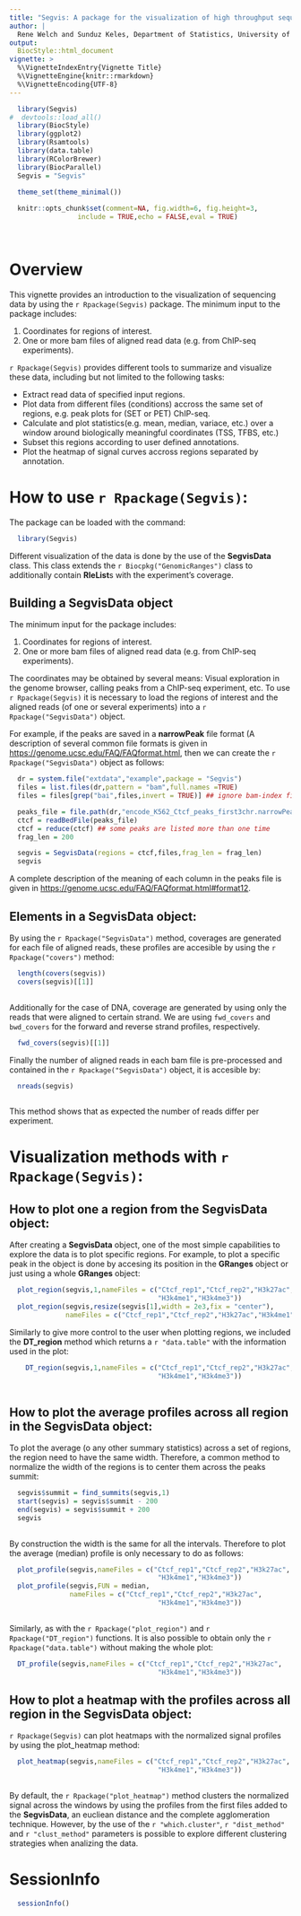 ```yaml
---
title: "Segvis: A package for the visualization of high throughput sequencing data along genomic segments."
author: |
  Rene Welch and Sunduz Keles, Department of Statistics, University of Wisconsin-Madison
output: 
  BiocStyle::html_document
vignette: >
  %\VignetteIndexEntry{Vignette Title}
  %\VignetteEngine{knitr::rmarkdown}
  %\VignetteEncoding{UTF-8}  
---
```


```r

  library(Segvis)
#  devtools::load_all()
  library(BiocStyle)
  library(ggplot2)
  library(Rsamtools)
  library(data.table)
  library(RColorBrewer)
  library(BiocParallel)
  Segvis = "Segvis"
  
  theme_set(theme_minimal())

  knitr::opts_chunk$set(comment=NA, fig.width=6, fig.height=3,
                 include = TRUE,echo = FALSE,eval = TRUE)
  
  
```

# Overview

This vignette provides an introduction to the visualization of sequencing data by using the `r Rpackage(Segvis)` package. The minimum input to the package includes:

  1. Coordinates for regions of interest.
  2. One or more bam files of aligned read data (e.g. from ChIP-seq
  experiments).

`r Rpackage(Segvis)` provides different tools to summarize and visualize
these data, including but not limited to the following tasks:

  - Extract read data of specified input regions.
  - Plot data from different files (conditions) accross the same set of regions, e.g. peak plots for (SET or PET) ChIP-seq.
  - Calculate and plot statistics(e.g. mean, median, variace, etc.) over a window around biologically meaningful coordinates (TSS, TFBS, etc.)
  - Subset this regions according to user defined annotations.
  - Plot the heatmap of signal curves accross regions separated by annotation.

# How to use `r Rpackage(Segvis)`:

The package can be loaded with the command:

```r
  library(Segvis)
```

Different visualization of the data is done by the use of the **SegvisData** class. This class extends the `r Biocpkg("GenomicRanges")` class to additionally contain **RleList**s with the experiment's coverage.

## Building a **SegvisData** object

The minimum input for the package includes:

  1. Coordinates for regions of interest.
  2. One or more bam files of aligned read data (e.g. from ChIP-seq experiments).

The coordinates may be obtained by several means: Visual exploration in the genome browser, calling peaks from a ChIP-seq experiment, etc. To use `r Rpackage(Segvis)` it is necessary to load the regions of interest and the aligned reads (of one or several experiments) into a `r Rpackage("SegvisData")` object.

For example, if the peaks are saved in a **narrowPeak** file format (A description of several common file formats is given in [https://genome.ucsc.edu/FAQ/FAQformat.html](https://genome.ucsc.edu/FAQ/FAQformat.html), then we can create the `r Rpackage("SegvisData")` object as follows:

```r
  dr = system.file("extdata","example",package = "Segvis")
  files = list.files(dr,pattern = "bam",full.names =TRUE)
  files = files[grep("bai",files,invert = TRUE)] ## ignore bam-index files

  peaks_file = file.path(dr,"encode_K562_Ctcf_peaks_first3chr.narrowPeak")
  ctcf = readBedFile(peaks_file)
  ctcf = reduce(ctcf) ## some peaks are listed more than one time
  frag_len = 200

  segvis = SegvisData(regions = ctcf,files,frag_len = frag_len)
  segvis

```

A complete description of the meaning of each column in the peaks file is given in [https://genome.ucsc.edu/FAQ/FAQformat.html#format12](https://genome.ucsc.edu/FAQ/FAQformat.html#format12). 

## Elements in a **SegvisData** object:

By using the `r Rpackage("SegvisData")` method, coverages are generated for each file of aligned reads, these profiles are accesible by using the `r Rpackage("covers")` method:

```r
  
  length(covers(segvis))
  covers(segvis)[[1]]
  
```

Additionally for the case of DNA, coverage are generated by using only the reads that were aligned to certain strand. We are using `fwd_covers` and `bwd_covers` for the forward and reverse strand profiles, respectively.

```r

  fwd_covers(segvis)[[1]]

```  
  
Finally the number of aligned reads in each bam file is pre-processed and contained in the `r Rpackage("SegvisData")` object, it is accesible by:

```r
  
  nreads(segvis)
  
```
  
This method shows that as expected the number of reads differ per experiment.
  
# Visualization methods with `r Rpackage(Segvis)`:

## How to plot one a region from the **SegvisData** object:

After creating a **SegvisData** object, one of the most simple capabilities to explore the data is to plot specific regions. For example, to plot a specific peak in the object is done by accesing its position in the **GRanges** object or just using a whole **GRanges** object:

```r
  
  plot_region(segvis,1,nameFiles = c("Ctcf_rep1","Ctcf_rep2","H3k27ac",
                                     "H3k4me1","H3k4me3"))
  plot_region(segvis,resize(segvis[1],width = 2e3,fix = "center"),
              nameFiles = c("Ctcf_rep1","Ctcf_rep2","H3k27ac","H3k4me1","H3k4me3"))

```

Similarly to give more control to the user when plotting regions, we included the **DT_region** method which returns a `r "data.table"` with the information used in the plot:

```r

    DT_region(segvis,1,nameFiles = c("Ctcf_rep1","Ctcf_rep2","H3k27ac",
                                     "H3k4me1","H3k4me3"))
  
```
  
## How to plot the average profiles across all region in the **SegvisData** object:

To plot the average (o any other summary statistics) across a set of regions, the region need to have the same width. Therefore, a common method to normalize the width of the regions is to center them across the peaks summit:

```r
  
  segvis$summit = find_summits(segvis,1)
  start(segvis) = segvis$summit - 200
  end(segvis) = segvis$summit + 200
  segvis
  
```

By construction the width is the same for all the intervals. Therefore to plot the average (median) profile is only necessary to do as follows:

```r
  
  plot_profile(segvis,nameFiles = c("Ctcf_rep1","Ctcf_rep2","H3k27ac",
                                     "H3k4me1","H3k4me3"))
  plot_profile(segvis,FUN = median,
               nameFiles = c("Ctcf_rep1","Ctcf_rep2","H3k27ac",
                                     "H3k4me1","H3k4me3"))
  
```

Similarly, as with the `r Rpackage("plot_region")` and `r Rpackage("DT_region")` functions. It is also possible to obtain only the ` r Rpackage("data.table")` without making the whole plot:

```r
  
  DT_profile(segvis,nameFiles = c("Ctcf_rep1","Ctcf_rep2","H3k27ac",
                                     "H3k4me1","H3k4me3"))

```
  
## How to plot a heatmap with the profiles across all region in the **SegvisData** object:

`r Rpackage(Segvis)` can plot heatmaps with the normalized signal profiles by using the plot_heatmap method:

```r
  
  plot_heatmap(segvis,nameFiles = c("Ctcf_rep1","Ctcf_rep2","H3k27ac",
                                     "H3k4me1","H3k4me3"))
  
```
By default, the `r Rpackage("plot_heatmap")` method clusters the normalized signal across the windows by using the profiles from the first files added to the **SegvisData**, an eucliean distance and the complete agglomeration technique. However, by the use of the `r "which.cluster"`, `r "dist_method"` and `r "clust_method"` parameters is possible to explore different clustering strategies when analizing the data.


# SessionInfo

```r
  sessionInfo()
```

